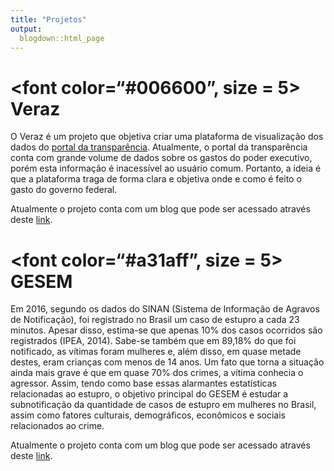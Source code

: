 ```yaml
---
title: "Projetos"
output:
  blogdown::html_page
---
```


# <font color="#006600", size = 5> Veraz </font>

O Veraz é um projeto que objetiva criar uma plataforma de visualização dos dados 
do [portal da transparência](http://www.portaltransparencia.gov.br/). Atualmente, 
o portal da transparência conta com grande volume de dados sobre os gastos do poder 
executivo, porém esta informação é inacessível ao usuário comum. Portanto, 
a ideia é que a plataforma traga de forma clara e objetiva onde e como é 
feito o gasto do governo federal. 

Atualmente o projeto conta com um blog que pode ser acessado através
deste [link](stats4good.github.io/veraz).

# <font color="#a31aff", size = 5> GESEM </font>

Em 2016, segundo os dados do SINAN (Sistema de Informação de Agravos de 
Notificação), foi registrado no Brasil um caso de estupro a cada 23 minutos. 
Apesar disso, estima-se que apenas 10% dos casos ocorridos são registrados 
(IPEA, 2014). Sabe-se também que em 89,18% do que foi notificado, as vítimas 
foram mulheres e, além disso, em quase metade destes, eram crianças com menos 
de 14 anos. Um fato que torna a situação ainda mais grave é que  em quase 70% 
dos crimes, a vítima conhecia o agressor. Assim, tendo como base essas alarmantes 
estatísticas relacionadas ao estupro, o objetivo principal do GESEM é estudar a 
subnotificação da quantidade de casos de estupro em mulheres no Brasil, assim como 
fatores culturais, demográficos, econômicos e sociais relacionados ao crime.

Atualmente o projeto conta com um blog que pode ser acessado através
deste [link](stats4good.github.io/gesem).